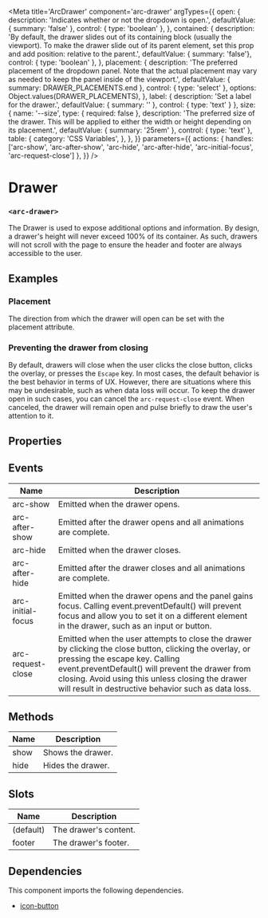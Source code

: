 
<Meta
title='ArcDrawer'
component='arc-drawer'
argTypes={{
    open: {
      description: 'Indicates whether or not the dropdown is open.',
      defaultValue: { summary: 'false' },
      control: { type: 'boolean' },
    },
    contained: {
      description: 'By default, the drawer slides out of its containing block (usually the viewport). To make the drawer slide out of its parent element, set this prop and add position: relative to the parent.',
      defaultValue: { summary: 'false'},
      control: { type: 'boolean' },
    },
    placement: {
      description: 'The preferred placement of the dropdown panel. Note that the actual placement may vary as needed to keep the panel inside of the viewport.',
      defaultValue: { summary: DRAWER_PLACEMENTS.end },
      control: { type: 'select' },
      options: Object.values(DRAWER_PLACEMENTS),
    },
    label: {
      description: 'Set a label for the drawer.',
      defaultValue: { summary: '' },
      control: { type: 'text' }
    },
    size: {
      name: '--size',
      type: { required: false },
      description: 'The preferred size of the drawer. This will be applied to either the width or height depending on its placement.',
      defaultValue: { summary: '25rem' },
      control: { type: 'text' },
      table: {
        category: 'CSS Variables',
      },
    },
}}
parameters={{
  actions: {
    handles: ['arc-show', 'arc-after-show', 'arc-hide', 'arc-after-hide', 'arc-initial-focus', 'arc-request-close']
  },
}} />

# Drawer
### `<arc-drawer>`

The Drawer is used to expose additional options and information.
By design, a drawer's height will never exceed 100% of its container.
As such, drawers will not scroll with the page to ensure the header and footer are always accessible to the user.

<Canvas>
  <Story name="Default" story={stories.Default} />
</Canvas>

## Examples
### Placement
The direction from which the drawer will open can be set with the placement attribute.
<Canvas>
  <Story name="Top" story={stories.Top} />
</Canvas>

<Canvas>
  <Story name="End" story={stories.End} />
</Canvas>

<Canvas>
  <Story name="Bottom" story={stories.Bottom} />
</Canvas>

<Canvas>
  <Story name="Start" story={stories.Start} />
</Canvas>

### Preventing the drawer from closing
By default, drawers will close when the user clicks the close button, clicks the overlay, or presses the `Escape` key.
In most cases, the default behavior is the best behavior in terms of UX.
However, there are situations where this may be undesirable, such as when data loss will occur.
To keep the drawer open in such cases, you can cancel the `arc-request-close` event.
When canceled, the drawer will remain open and pulse briefly to draw the user's attention to it.
<Canvas>
  <Story name="Closing" story={stories.Closing} />
</Canvas>

## Properties
<ArgsTable story="Top" />

## Events

| Name              | Description                                                       |
|-------------------|-------------------------------------------------------------------|
| arc-show          | Emitted when the drawer opens.                                    |
| arc-after-show    | Emitted after the drawer opens and all animations are complete.   |
| arc-hide          | Emitted when the drawer closes.                                   |
| arc-after-hide    | Emitted after the drawer closes and all animations are complete.  |
| arc-initial-focus | Emitted when the drawer opens and the panel gains focus. Calling event.preventDefault() will prevent focus and allow you to set it on a different element in the drawer, such as an input or button.|
| arc-request-close | Emitted when the user attempts to close the drawer by clicking the close button, clicking the overlay, or pressing the escape key. Calling event.preventDefault() will prevent the drawer from closing. Avoid using this unless closing the drawer will result in destructive behavior such as data loss.|

## Methods

| Name         | Description                                               |
|--------------|-----------------------------------------------------------|
| show         | Shows the drawer.                                         |
| hide         | Hides the drawer.                                         |

## Slots

| Name         | Description                                               |
|--------------|-----------------------------------------------------------|
| (default)    | The drawer's content.                                     |
| footer       | The drawer's footer.                                      |

## Dependencies

This component imports the following dependencies.
* [icon-button](?path=/story/arciconbutton--default)
